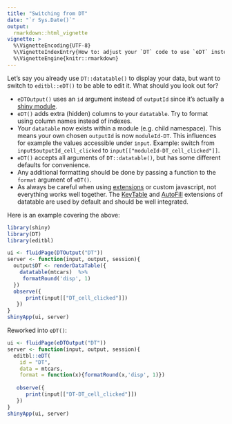 ```yaml
---
title: "Switching from DT"
date: "`r Sys.Date()`"
output:
  rmarkdown::html_vignette
vignette: >
  %\VignetteEncoding{UTF-8}
  %\VignetteIndexEntry{How to: adjust your `DT` code to use `eDT` instead.}
  %\VignetteEngine{knitr::rmarkdown}
---
```


Let's say you already use `DT::datatable()` to display your data, but want to
switch to `editbl::eDT()` to be able to edit it. What should you look out for?

* `eDTOutput()` uses an `id` argument instead of `outputId` since it's actually a
  [shiny module](https://mastering-shiny.org/scaling-modules.html).
* `eDT()` adds extra (hidden) columns to your `datatable`. Try to format using
  column names instead of indexes.
* Your `datatable` now exists within a module (e.g. child namespace). This means
  your own chosen `outputId` is now `moduleId-DT`. This influences for example
  the values accessible under `input`. Example: switch from
  `input$outputId_cell_clicked` to `input[["moduleId-DT_cell_clicked"]]`.
* `eDT()` accepts all arguments of `DT::datatable()`, but has some different
  defaults for convenience.
* Any additional formatting should be done by passing a function to  the
  `format` argument of `eDT()`.
* As always be careful when using
  [extensions](https://datatables.net/extensions/index) or custom javascript,
  not everything works well together. The
  [KeyTable](https://datatables.net/extensions/keytable/) and
  [AutoFill](https://datatables.net/extensions/autofill/) extensions of
  datatable are used by default and should be well integrated. 

Here is an example covering the above:

```r
library(shiny)
library(DT)
library(editbl)
```

```r
ui <- fluidPage(DTOutput("DT"))
server <- function(input, output, session){
  output$DT <- renderDataTable({
    datatable(mtcars)  %>%
     formatRound('disp', 1)
  })  
  observe({
      print(input[["DT_cell_clicked"]])
   })
}
shinyApp(ui, server)
```

Reworked into `eDT()`:
```r
ui <- fluidPage(eDTOutput("DT"))
server <- function(input, output, session){
  editbl::eDT(
    id = "DT",
    data = mtcars,
    format = function(x){formatRound(x,'disp', 1)})
   
   observe({
      print(input[["DT-DT_cell_clicked"]])
   })
}
shinyApp(ui, server)
```

